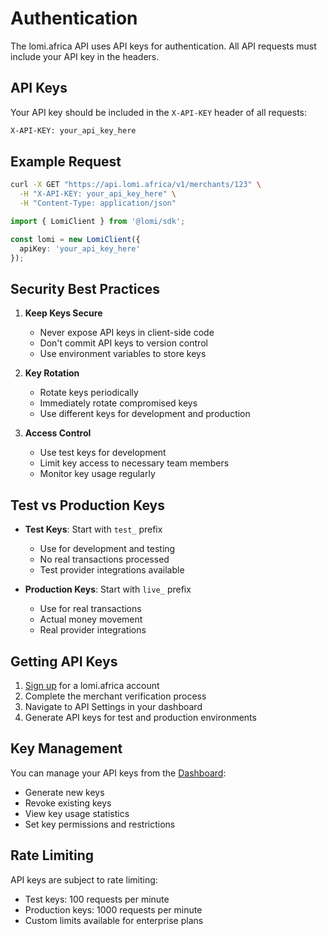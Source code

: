 # Authentication

The lomi.africa API uses API keys for authentication. All API requests must include your API key in the headers.

## API Keys

Your API key should be included in the `X-API-KEY` header of all requests:

```bash
X-API-KEY: your_api_key_here
```

## Example Request

```bash
curl -X GET "https://api.lomi.africa/v1/merchants/123" \
  -H "X-API-KEY: your_api_key_here" \
  -H "Content-Type: application/json"
```

```typescript
import { LomiClient } from '@lomi/sdk';

const lomi = new LomiClient({
  apiKey: 'your_api_key_here'
});
```

## Security Best Practices

1. **Keep Keys Secure**
   - Never expose API keys in client-side code
   - Don't commit API keys to version control
   - Use environment variables to store keys

2. **Key Rotation**
   - Rotate keys periodically
   - Immediately rotate compromised keys
   - Use different keys for development and production

3. **Access Control**
   - Use test keys for development
   - Limit key access to necessary team members
   - Monitor key usage regularly

## Test vs Production Keys

- **Test Keys**: Start with `test_` prefix
  - Use for development and testing
  - No real transactions processed
  - Test provider integrations available

- **Production Keys**: Start with `live_` prefix
  - Use for real transactions
  - Actual money movement
  - Real provider integrations

## Getting API Keys

1. [Sign up](https://dashboard.lomi.africa/signup) for a lomi.africa account
2. Complete the merchant verification process
3. Navigate to API Settings in your dashboard
4. Generate API keys for test and production environments

## Key Management

You can manage your API keys from the [Dashboard](https://dashboard.lomi.africa/settings/api):
- Generate new keys
- Revoke existing keys
- View key usage statistics
- Set key permissions and restrictions

## Rate Limiting

API keys are subject to rate limiting:
- Test keys: 100 requests per minute
- Production keys: 1000 requests per minute
- Custom limits available for enterprise plans 